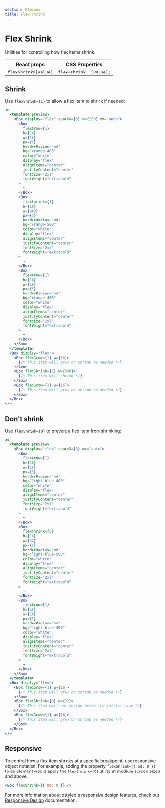 ```yaml
---
section: Flexbox
title: Flex Shrink
---
```


# Flex Shrink

Utilities for controlling how flex items shrink.

| React props          | CSS Properties          |
| -------------------- | ----------------------- |
| `flexShrink=[value]` | `flex-shrink: [value];` |

## Shrink

Use `flexShrink={1}` to allow a flex item to shrink if needed:

```jsx preview
<>
  <template preview>
    <Box display="flex" spaceX={3} w={250} mx="auto">
      <Box
        flexGrow={1}
        h={16}
        w={16}
        px={5}
        borderRadius="md"
        bg="orange-400"
        color="white"
        display="flex"
        alignItems="center"
        justifyContent="center"
        fontSize="2xl"
        fontWeight="extrabold"
      >
        ~
      </Box>
      <Box
        flexShrink={1}
        h={16}
        w={900}
        px={5}
        borderRadius="md"
        bg="orange-500"
        color="white"
        display="flex"
        alignItems="center"
        justifyContent="center"
        fontSize="2xl"
        fontWeight="extrabold"
      >
        ~
      </Box>
      <Box
        flexGrow={1}
        h={16}
        w={16}
        px={5}
        borderRadius="md"
        bg="orange-400"
        color="white"
        display="flex"
        alignItems="center"
        justifyContent="center"
        fontSize="2xl"
        fontWeight="extrabold"
      >
        ~
      </Box>
    </Box>
  </template>
  <Box display="flex">
    <Box flexGrow={1} w={16}>
      {/* This item will grow or shrink as needed */}
    </Box>
    <Box flexShrink={1} w={900}>
      {/* This item will shrink */}
    </Box>
    <Box flexGrow={1} w={16}>
      {/* This item will grow or shrink as needed */}
    </Box>
  </Box>
</>
```

## Don't shrink

Use `flexShrink={0}` to prevent a flex item from shrinking:

```jsx preview
<>
  <template preview>
    <Box display="flex" spaceX={3} mx="auto">
      <Box
        flexGrow={1}
        h={16}
        w={16}
        px={5}
        borderRadius="md"
        bg="light-blue-400"
        color="white"
        display="flex"
        alignItems="center"
        justifyContent="center"
        fontSize="2xl"
        fontWeight="extrabold"
      >
        ~
      </Box>
      <Box
        flexShrink={0}
        h={16}
        w={32}
        px={5}
        borderRadius="md"
        bg="light-blue-500"
        color="white"
        display="flex"
        alignItems="center"
        justifyContent="center"
        fontSize="2xl"
        fontWeight="extrabold"
      >
        ~
      </Box>
      <Box
        flexGrow={1}
        h={16}
        w={16}
        px={5}
        borderRadius="md"
        bg="light-blue-400"
        color="white"
        display="flex"
        alignItems="center"
        justifyContent="center"
        fontSize="2xl"
        fontWeight="extrabold"
      >
        ~
      </Box>
    </Box>
  </template>
  <Box display="flex">
    <Box flexGrow={1} w={16}>
      {/* This item will grow or shrink as needed */}
    </Box>
    <Box flexShrink={0} w={32}>
      {/* This item will not shrink below its initial size */}
    </Box>
    <Box flexGrow={1} w={16}>
      {/* This item will grow or shrink as needed */}
    </Box>
  </Box>
</>
```

## Responsive

To control how a flex item shrinks at a specific breakpoint, use responsive object notation. For example, adding the property `flexShrink={{ md: 0 }}` to an element would apply the `flexShrink={0}` utility at medium screen sizes and above.

```jsx
<Box flexShrink={{ md: 0 }} />
```

For more information about xstyled's responsive design features, check out [Responsive Design](@TODO-link) documentation.
